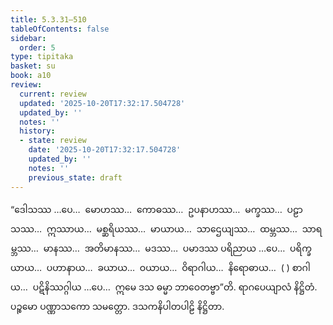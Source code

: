 ```yaml
---
title: 5.3.31–510
tableOfContents: false
sidebar:
  order: 5
type: tipitaka
basket: su
book: a10
review:
  current: review
  updated: '2025-10-20T17:32:17.504728'
  updated_by: ''
  notes: ''
  history:
  - state: review
    date: '2025-10-20T17:32:17.504728'
    updated_by: ''
    notes: ''
    previous_state: draft
---
```



<DynamicBreadcrumb />


<ReviewStatus review={frontmatter.review} showDetails={true} />

<HypothesisAnnotation frontmatter={frontmatter} />

<Division number="267–746" book="a10" e="ch" v="17">

<Paragraph number="1531" book="a10">
“ဒေါသဿ …ပေ…  မောဟဿ…  ကောဓဿ…  ဥပနာဟဿ…  မက္ခဿ…  ပဠာသဿ…  ဣဿာယ…  မစ္ဆရိယဿ…  မာယာယ…  သာဌေယျဿ…  ထမ္ဘဿ…  သာရမ္ဘဿ…  မာနဿ…  အတိမာနဿ…  မဒဿ…  ပမာဒဿ ပရိညာယ …ပေ…  ပရိက္ခယာယ…  ပဟာနာယ…  ခယာယ…  ဝယာယ…  ဝိရာဂါယ…  နိရောဓာယ…  ( ) စာဂါယ…  ပဋိနိဿဂ္ဂါယ …ပေ…  ဣမေ ဒသ ဓမ္မာ ဘာဝေတဗ္ဗာ”တိ.

</Paragraph>
</Division>

<Paragraph number="1532" type="center" book="a10">
ရာဂပေယျာလံ နိဋ္ဌိတံ.



</Paragraph>

<Paragraph number="1533" type="center" book="a10">
ပဉ္စမော ပဏ္ဏာသကော သမတ္တော.



</Paragraph>

<Paragraph number="1534" type="center" book="a10">
ဒသကနိပါတပါဠိ နိဋ္ဌိတာ.
</Paragraph>